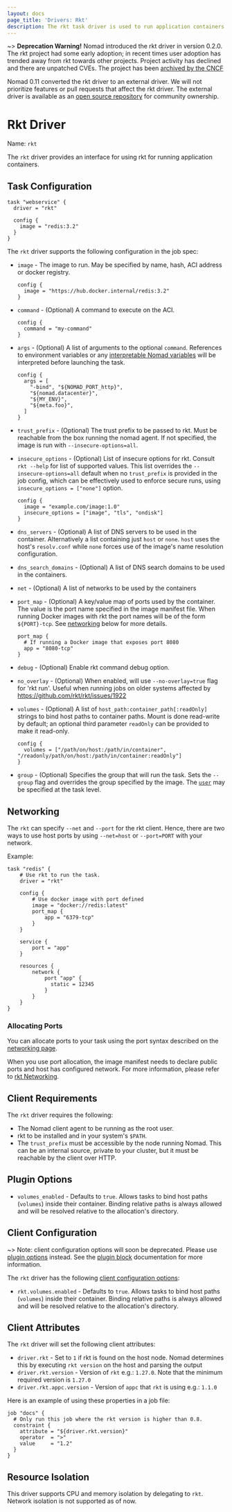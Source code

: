 ```yaml
---
layout: docs
page_title: 'Drivers: Rkt'
description: The rkt task driver is used to run application containers using rkt.
---
```


~> **Deprecation Warning!**
Nomad introduced the rkt driver in version 0.2.0. The rkt project had some
early adoption; in recent times user adoption has trended away from rkt towards
other projects. Project activity has declined and there are unpatched CVEs.
The project has been [archived by the CNCF](https://github.com/rkt/rkt/issues/4004#issuecomment-507358362)

Nomad 0.11 converted the rkt driver to an external driver. We will not prioritize features
or pull requests that affect the rkt driver. The external driver is available as an [open source
repository](https://github.com/hashicorp/nomad-driver-rkt) for community ownership.

# Rkt Driver

Name: `rkt`

The `rkt` driver provides an interface for using rkt for running
application containers.

## Task Configuration

```hcl
task "webservice" {
  driver = "rkt"

  config {
    image = "redis:3.2"
  }
}
```

The `rkt` driver supports the following configuration in the job spec:

- `image` - The image to run. May be specified by name, hash, ACI address
  or docker registry.

  ```hcl
  config {
    image = "https://hub.docker.internal/redis:3.2"
  }
  ```

- `command` - (Optional) A command to execute on the ACI.

  ```hcl
  config {
    command = "my-command"
  }
  ```

- `args` - (Optional) A list of arguments to the optional `command`. References
  to environment variables or any [interpretable Nomad
  variables](/docs/runtime/interpolation) will be interpreted before
  launching the task.

  ```hcl
  config {
    args = [
      "-bind", "${NOMAD_PORT_http}",
      "${nomad.datacenter}",
      "${MY_ENV}",
      "${meta.foo}",
    ]
  }
  ```

- `trust_prefix` - (Optional) The trust prefix to be passed to rkt. Must be
  reachable from the box running the nomad agent. If not specified, the image is
  run with `--insecure-options=all`.

- `insecure_options` - (Optional) List of insecure options for rkt. Consult `rkt --help`
  for list of supported values. This list overrides the `--insecure-options=all` default when
  no `trust_prefix` is provided in the job config, which can be effectively used to enforce
  secure runs, using `insecure_options = ["none"]` option.

  ```hcl
  config {
    image = "example.com/image:1.0"
    insecure_options = ["image", "tls", "ondisk"]
  }
  ```

- `dns_servers` - (Optional) A list of DNS servers to be used in the container.
  Alternatively a list containing just `host` or `none`. `host` uses the host's
  `resolv.conf` while `none` forces use of the image's name resolution configuration.

- `dns_search_domains` - (Optional) A list of DNS search domains to be used in
  the containers.

- `net` - (Optional) A list of networks to be used by the containers

- `port_map` - (Optional) A key/value map of ports used by the container. The
  value is the port name specified in the image manifest file. When running
  Docker images with rkt the port names will be of the form `${PORT}-tcp`. See
  [networking](#networking) below for more details.

  ```hcl
  port_map {
    # If running a Docker image that exposes port 8080
    app = "8080-tcp"
  }
  ```

* `debug` - (Optional) Enable rkt command debug option.

* `no_overlay` - (Optional) When enabled, will use `--no-overlay=true` flag for 'rkt run'.
  Useful when running jobs on older systems affected by https://github.com/rkt/rkt/issues/1922

* `volumes` - (Optional) A list of `host_path:container_path[:readOnly]` strings to bind
  host paths to container paths.
  Mount is done read-write by default; an optional third parameter `readOnly` can be provided
  to make it read-only.

  ```hcl
  config {
    volumes = ["/path/on/host:/path/in/container", "/readonly/path/on/host:/path/in/container:readOnly"]
  }
  ```

* `group` - (Optional) Specifies the group that will run the task. Sets the
  `--group` flag and overrides the group specified by the image. The
  [`user`][user] may be specified at the task level.

## Networking

The `rkt` can specify `--net` and `--port` for the rkt client. Hence, there are two ways to use host ports by
using `--net=host` or `--port=PORT` with your network.

Example:

```hcl
task "redis" {
	# Use rkt to run the task.
	driver = "rkt"

	config {
		# Use docker image with port defined
		image = "docker://redis:latest"
		port_map {
			app = "6379-tcp"
		}
	}

	service {
		port = "app"
	}

	resources {
		network {
			port "app" {
			  static = 12345
			}
		}
	}
}
```

### Allocating Ports

You can allocate ports to your task using the port syntax described on the
[networking page](/docs/job-specification/network).

When you use port allocation, the image manifest needs to declare public ports and host has configured network.
For more information, please refer to [rkt Networking](https://coreos.com/rkt/docs/latest/networking/overview).

## Client Requirements

The `rkt` driver requires the following:

- The Nomad client agent to be running as the root user.
- rkt to be installed and in your system's `$PATH`.
- The `trust_prefix` must be accessible by the node running Nomad. This can be an
  internal source, private to your cluster, but it must be reachable by the client
  over HTTP.

## Plugin Options

- `volumes_enabled` - Defaults to `true`. Allows tasks to bind host paths
  (`volumes`) inside their container. Binding relative paths is always allowed
  and will be resolved relative to the allocation's directory.

## Client Configuration

~> Note: client configuration options will soon be deprecated. Please use [plugin options][plugin-options] instead. See the [plugin block][plugin-block] documentation for more information.

The `rkt` driver has the following [client configuration
options](/docs/configuration/client#options):

- `rkt.volumes.enabled` - Defaults to `true`. Allows tasks to bind host paths
  (`volumes`) inside their container. Binding relative paths is always allowed
  and will be resolved relative to the allocation's directory.

## Client Attributes

The `rkt` driver will set the following client attributes:

- `driver.rkt` - Set to `1` if rkt is found on the host node. Nomad determines
  this by executing `rkt version` on the host and parsing the output
- `driver.rkt.version` - Version of `rkt` e.g.: `1.27.0`. Note that the minimum required
  version is `1.27.0`
- `driver.rkt.appc.version` - Version of `appc` that `rkt` is using e.g.: `1.1.0`

Here is an example of using these properties in a job file:

```hcl
job "docs" {
  # Only run this job where the rkt version is higher than 0.8.
  constraint {
    attribute = "${driver.rkt.version}"
    operator  = ">"
    value     = "1.2"
  }
}
```

## Resource Isolation

This driver supports CPU and memory isolation by delegating to `rkt`. Network
isolation is not supported as of now.

[user]: /docs/job-specification/task#user
[plugin-options]: #plugin-options
[plugin-block]: /docs/configuration/plugin
